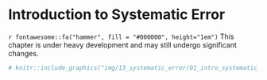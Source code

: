 # Introduction to Systematic Error

```{=html}
<!-- 
Hidden comments placeholder
---------------------------

To preview:
bookdown::preview_chapter("chapters/13_systematic_error/01_intro_systematic_error.Rmd")

Copy and paste:
👆**Here's what we did above:**

-->
```

::: under-construction
`r fontawesome::fa("hammer", fill = "#000000", height="1em")` This chapter is under heavy development and may still undergo significant changes.
:::

```r
# knitr::include_graphics("img/13_systematic_error/01_intro_systematic_error/figure.png")
```



